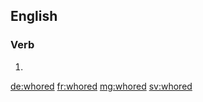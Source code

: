 ==English==

===Verb===
{{head|en|verb form}}

# {{en-past of|whore}}

[[de:whored]]
[[fr:whored]]
[[mg:whored]]
[[sv:whored]]